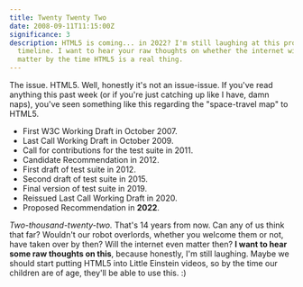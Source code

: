 ```yaml
---
title: Twenty Twenty Two
date: 2008-09-11T11:15:00Z
significance: 3
description: HTML5 is coming... in 2022? I'm still laughing at this proposed
  timeline. I want to hear your raw thoughts on whether the internet will even
  matter by the time HTML5 is a real thing.
---
```


The issue. HTML5. Well, honestly it's not an issue-issue. If you've read anything this past week (or if you're just catching up like I have, damn naps), you've seen something like this regarding the "space-travel map" to HTML5.

- First W3C Working Draft in October 2007.
- Last Call Working Draft in October 2009.
- Call for contributions for the test suite in 2011.
- Candidate Recommendation in 2012.
- First draft of test suite in 2012.
- Second draft of test suite in 2015.
- Final version of test suite in 2019.
- Reissued Last Call Working Draft in 2020.
- Proposed Recommendation in **2022**.

_Two-thousand-twenty-two._ That's 14 years from now. Can any of us think that far? Wouldn't our robot overlords, whether you welcome them or not, have taken over by then? Will the internet even matter then? **I want to hear some raw thoughts on this**, because honestly, I'm still laughing. Maybe we should start putting HTML5 into Little Einstein videos, so by the time our children are of age, they'll be able to use this. :)
